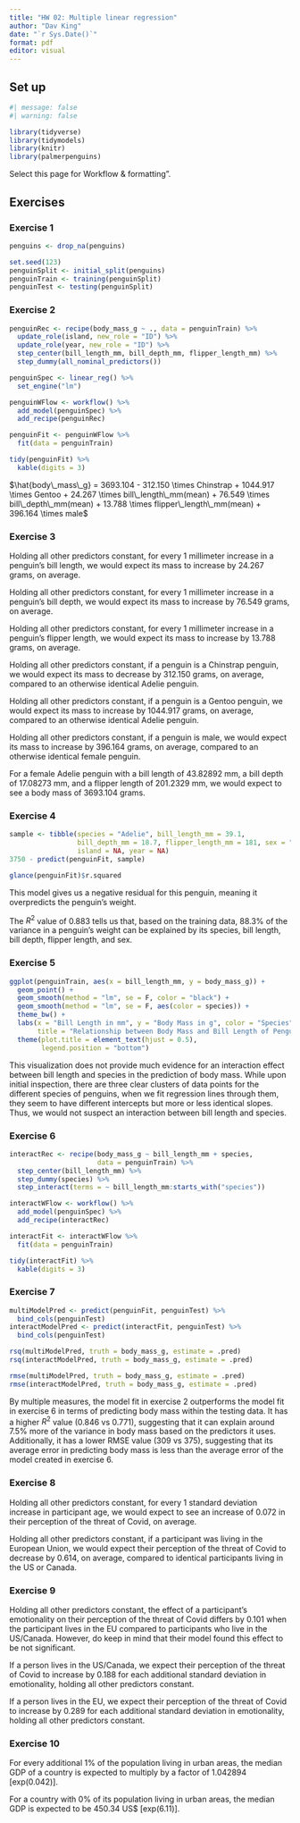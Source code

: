 ---
title: "HW 02: Multiple linear regression"
author: "Dav King"
date: "`r Sys.Date()`"
format: pdf
editor: visual
---

## Set up

```{r load-packages}
#| message: false
#| warning: false

library(tidyverse)
library(tidymodels)
library(knitr)
library(palmerpenguins)
```

::: callout-note
Select this page for Workflow & formatting".
:::

\pagebreak

## Exercises

### Exercise 1

```{r ex-1}
penguins <- drop_na(penguins)

set.seed(123)
penguinSplit <- initial_split(penguins)
penguinTrain <- training(penguinSplit)
penguinTest <- testing(penguinSplit)
```

\pagebreak

### Exercise 2

```{r ex-2}
penguinRec <- recipe(body_mass_g ~ ., data = penguinTrain) %>% 
  update_role(island, new_role = "ID") %>% 
  update_role(year, new_role = "ID") %>% 
  step_center(bill_length_mm, bill_depth_mm, flipper_length_mm) %>% 
  step_dummy(all_nominal_predictors())

penguinSpec <- linear_reg() %>% 
  set_engine("lm")

penguinWFlow <- workflow() %>% 
  add_model(penguinSpec) %>% 
  add_recipe(penguinRec)

penguinFit <- penguinWFlow %>% 
  fit(data = penguinTrain)

tidy(penguinFit) %>% 
  kable(digits = 3)
```

$\hat{body\_mass\_g} = 3693.104 - 312.150 \times Chinstrap + 1044.917 \times Gentoo + 24.267 \times bill\_length\_mm(mean) + 76.549 \times bill\_depth\_mm(mean) + 13.788 \times flipper\_length\_mm(mean) + 396.164 \times male$

\pagebreak

### Exercise 3

Holding all other predictors constant, for every 1 millimeter increase in a penguin's bill length, we would expect its mass to increase by 24.267 grams, on average.

Holding all other predictors constant, for every 1 millimeter increase in a penguin's bill depth, we would expect its mass to increase by 76.549 grams, on average.

Holding all other predictors constant, for every 1 millimeter increase in a penguin's flipper length, we would expect its mass to increase by 13.788 grams, on average.

Holding all other predictors constant, if a penguin is a Chinstrap penguin, we would expect its mass to decrease by 312.150 grams, on average, compared to an otherwise identical Adelie penguin.

Holding all other predictors constant, if a penguin is a Gentoo penguin, we would expect its mass to increase by 1044.917 grams, on average, compared to an otherwise identical Adelie penguin.

Holding all other predictors constant, if a penguin is male, we would expect its mass to increase by 396.164 grams, on average, compared to an otherwise identical female penguin.

For a female Adelie penguin with a bill length of 43.82892 mm, a bill depth of 17.08273 mm, and a flipper length of 201.2329 mm, we would expect to see a body mass of 3693.104 grams.

\pagebreak

### Exercise 4

```{r ex-4}
sample <- tibble(species = "Adelie", bill_length_mm = 39.1,
                 bill_depth_mm = 18.7, flipper_length_mm = 181, sex = "male",
                 island = NA, year = NA)
3750 - predict(penguinFit, sample)

glance(penguinFit)$r.squared
```

This model gives us a negative residual for this penguin, meaning it overpredicts the penguin's weight.

The $R^2$ value of 0.883 tells us that, based on the training data, 88.3% of the variance in a penguin's weight can be explained by its species, bill length, bill depth, flipper length, and sex.

\pagebreak

### Exercise 5

```{r ex-5}
ggplot(penguinTrain, aes(x = bill_length_mm, y = body_mass_g)) +
  geom_point() +
  geom_smooth(method = "lm", se = F, color = "black") +
  geom_smooth(method = "lm", se = F, aes(color = species)) +
  theme_bw() +
  labs(x = "Bill Length in mm", y = "Body Mass in g", color = "Species",
       title = "Relationship between Body Mass and Bill Length of Penguins") +
  theme(plot.title = element_text(hjust = 0.5),
        legend.position = "bottom")
```

This visualization does not provide much evidence for an interaction effect between bill length and species in the prediction of body mass. While upon initial inspection, there are three clear clusters of data points for the different species of penguins, when we fit regression lines through them, they seem to have different intercepts but more or less identical slopes. Thus, we would not suspect an interaction between bill length and species.

\pagebreak

### Exercise 6

```{r ex-6}
interactRec <- recipe(body_mass_g ~ bill_length_mm + species,
                      data = penguinTrain) %>% 
  step_center(bill_length_mm) %>% 
  step_dummy(species) %>% 
  step_interact(terms = ~ bill_length_mm:starts_with("species"))

interactWFlow <- workflow() %>% 
  add_model(penguinSpec) %>% 
  add_recipe(interactRec)

interactFit <- interactWFlow %>% 
  fit(data = penguinTrain)

tidy(interactFit) %>% 
  kable(digits = 3)
```

\pagebreak

### Exercise 7

```{r ex-7}
multiModelPred <- predict(penguinFit, penguinTest) %>% 
  bind_cols(penguinTest)
interactModelPred <- predict(interactFit, penguinTest) %>% 
  bind_cols(penguinTest)

rsq(multiModelPred, truth = body_mass_g, estimate = .pred)
rsq(interactModelPred, truth = body_mass_g, estimate = .pred)

rmse(multiModelPred, truth = body_mass_g, estimate = .pred)
rmse(interactModelPred, truth = body_mass_g, estimate = .pred)
```

By multiple measures, the model fit in exercise 2 outperforms the model fit in exercise 6 in terms of predicting body mass within the testing data. It has a higher $R^2$ value (0.846 vs 0.771), suggesting that it can explain around 7.5% more of the variance in body mass based on the predictors it uses. Additionally, it has a lower RMSE value (309 vs 375), suggesting that its average error in predicting body mass is less than the average error of the model created in exercise 6.

\pagebreak

### Exercise 8

Holding all other predictors constant, for every 1 standard deviation increase in participant age, we would expect to see an increase of 0.072 in their perception of the threat of Covid, on average.

Holding all other predictors constant, if a participant was living in the European Union, we would expect their perception of the threat of Covid to decrease by 0.614, on average, compared to identical participants living in the US or Canada.

\pagebreak

### Exercise 9

Holding all other predictors constant, the effect of a participant's emotionality on their perception of the threat of Covid differs by 0.101 when the participant lives in the EU compared to participants who live in the US/Canada. However, do keep in mind that their model found this effect to be not significant.

If a person lives in the US/Canada, we expect their perception of the threat of Covid to increase by 0.188 for each additional standard deviation in emotionality, holding all other predictors constant.

If a person lives in the EU, we expect their perception of the threat of Covid to increase by 0.289 for each additional standard deviation in emotionality, holding all other predictors constant.

\pagebreak

### Exercise 10

For every additional 1% of the population living in urban areas, the median GDP of a country is expected to multiply by a factor of 1.042894 [exp(0.042)].

For a country with 0% of its population living in urban areas, the median GDP is expected to be 450.34 US$ [exp(6.11)].